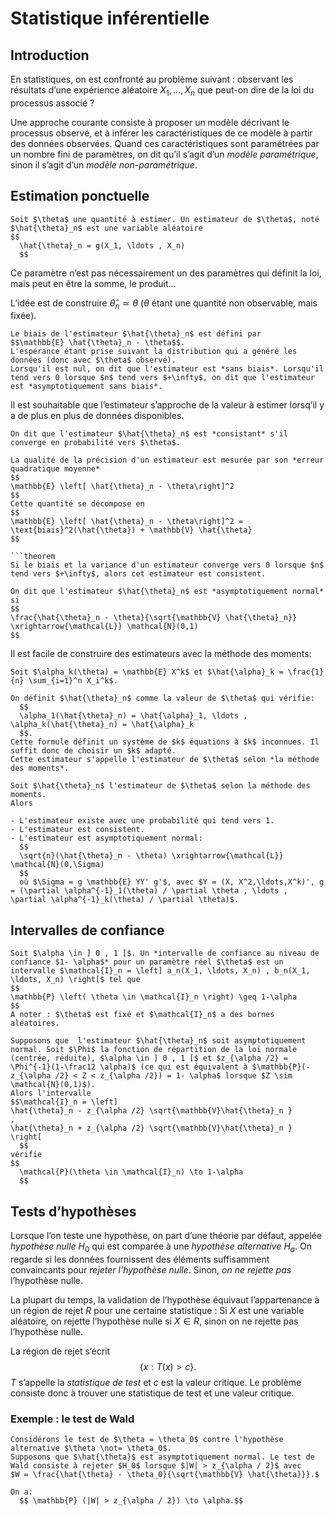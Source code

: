 # Statistique inférentielle

## Introduction

En statistiques, on est confronté au problème suivant : observant les résultats d'une expérience aléatoire $X_1, \ldots,X_n$ que peut-on dire de la loi du processus associé ?

Une approche courante consiste à proposer un modèle décrivant le processus observé, et à inférer les caractéristiques de ce modèle à partir des données observées. Quand ces caractéristiques sont paramétrées par un nombre fini de paramètres, on dit qu'il s'agit d'un *modèle paramétrique*, sinon il s'agit d'un *modèle non-paramétrique*.


## Estimation ponctuelle

```definition
Soit $\theta$ une quantité à estimer. Un estimateur de $\theta$, noté $\hat{\theta}_n$ est une variable aléatoire
$$
  \hat{\theta}_n = g(X_1, \ldots , X_n)
  $$
```
Ce paramètre n'est pas nécessairement un des paramètres qui définit la loi, mais peut en être la somme, le produit...

L'idée est de construire $\hat{\theta}_n \simeq \theta$ ($\theta$ étant une quantité non observable, mais fixée).

```definition
Le biais de l'estimateur $\hat{\theta}_n$ est défini par
$$\mathbb{E} \hat{\theta}_n - \theta$$.
L'espérance étant prise suivant la distribution qui a généré les données (donc avec $\theta$ observé).
Lorsqu'il est nul, on dit que l'estimateur est *sans biais*. Lorsqu'il tend vers 0 lorsque $n$ tend vers $+\infty$, on dit que l'estimateur est *asymptotiquement sans biais*. 
```

Il est souhaitable que l'estimateur s'approche de la valeur à estimer lorsq'il y a de plus en plus de données disponibles.

```definition
On dit que l'estimateur $\hat{\theta}_n$ est *consistant* s'il converge en probabilité vers $\theta$.
```

```theorem
La qualité de la précision d'un estimateur est mesurée par son *erreur quadratique moyenne*
$$
\mathbb{E} \left[ \hat{\theta}_n - \theta\right]^2
$$
Cette quantité se décompose en
$$
\mathbb{E} \left[ \hat{\theta}_n - \theta\right]^2 = \text{biais}^2(\hat{\theta}) + \mathbb{V} \hat{\theta}
$$

```theorem
Si le biais et la variance d'un estimateur converge vers 0 lorsque $n$ tend vers $+\infty$, alors cet estimateur est consistent.
```

```definition
On dit que l'estimateur $\hat{\theta}_n$ est *asymptotiquement normal* si
$$
\frac{\hat{\theta}_n - \theta}{\sqrt{\mathbb{V} \hat{\theta}_n}} \xrightarrow{\mathcal{L}} \mathcal{N}(0,1)
$$
```

Il est facile de construire des estimateurs avec la méthode des moments:
```definition
Soit $\alpha_k(\theta) = \mathbb{E} X^k$ et $\hat{\alpha}_k = \frac{1}{n} \sum_{i=1}^n X_i^k$.

On définit $\hat{\theta}_n$ comme la valeur de $\theta$ qui vérifie:
  $$
  \alpha_1(\hat{\theta}_n) = \hat{\alpha}_1, \ldots , \alpha_k(\hat{\theta}_n) = \hat{\alpha}_k
  $$.
Cette formule définit un système de $k$ équations à $k$ inconnues. Il suffit donc de choisir un $k$ adapté.
Cette estimateur s'appelle l'estimateur de $\theta$ selon *la méthode des moments*.
```

```theorem
Soit $\hat{\theta}_n$ l'estimateur de $\theta$ selon la méthode des moments.
Alors

- L'estimateur existe avec une probabilité qui tend vers 1.
- L'estimateur est consistent.
- L'estimateur est asymptotiquement normal:
  $$
  \sqrt{n}(\hat{\theta}_n - \theta) \xrightarrow{\mathcal{L}} \mathcal{N}(0,\Sigma)
  $$
  où $\Sigma = g \mathbb{E} YY' g'$, avec $Y = (X, X^2,\ldots,X^k)', g = (\partial \alpha^{-1}_1(\theta) / \partial \theta , \ldots , \partial \alpha^{-1}_k(\theta) / \partial \theta)$.
```



## Intervalles de confiance

```definition
Soit $\alpha \in ] 0 , 1 [$. Un *intervalle de confiance au niveau de confiance $1- \alpha$* pour un paramètre réel $\theta$ est un intervalle $\mathcal{I}_n = \left] a_n(X_1, \ldots, X_n) , b_n(X_1, \ldots, X_n) \right[$ tel que 
$$
\mathbb{P} \left( \theta \in \mathcal{I}_n \right) \geq 1-\alpha 
$$
A noter : $\theta$ est fixé et $\mathcal{I}_n$ a des bornes aléatoires.  
```

```theorem
Supposons que  l'estimateur $\hat{\theta}_n$ soit asymptotiquement normal. Soit $\Phi$ la fonction de répartition de la loi normale (centrée, réduite), $\alpha \in ] 0 , 1 [$ et $z_{\alpha /2} = \Phi^{-1}(1-\frac12 \alpha)$ (ce qui est équivalent à $\mathbb{P}(-z_{\alpha /2} < Z < z_{\alpha /2}) = 1- \alpha$ lorsque $Z \sim \mathcal{N}(0,1)$).
Alors l'intervalle
$$\mathcal{I}_n = \left]
\hat{\theta}_n - z_{\alpha /2} \sqrt{\mathbb{V}\hat{\theta}_n }
,
\hat{\theta}_n + z_{\alpha /2} \sqrt{\mathbb{V}\hat{\theta}_n }
\right[
  $$
vérifie
$$
  \mathcal{P}(\theta \in \mathcal{I}_n) \to 1-\alpha
  $$
```

## Tests d'hypothèses

Lorsque l'on teste une hypothèse, on part d'une théorie par défaut, appelée *hypothèse nulle* $H_0$ qui est comparée à une *hypothèse alternative* $H_a$. On regarde si les données fournissent des éléments suffisamment convaincants pour *rejeter l'hypothèse nulle*. Sinon, *on ne rejette pas* l'hypothèse nulle.

La plupart du temps, la validation de l'hypothèse équivaut l'appartenance à un région de rejet $R$ pour une certaine statistique : Si $X$ est une variable aléatoire, on rejette l'hypothèse nulle si $X \in R$, sinon on ne rejette pas l'hypothèse nulle.

La région de rejet s'écrit $$ \lbrace x : T(x) >c \rbrace .$$
$T$ s'appelle la *statistique de test* et $c$ est la valeur critique. Le problème consiste donc à trouver une statistique de test et une valeur critique.

### Exemple : le test de Wald

```definition
Considérons le test de $\theta = \theta_0$ contre l'hypothèse alternative $\theta \not= \theta_0$.
Supposons que $\hat{\theta}$ est asymptotiquement normal. Le test de Wald consiste à rejeter $H_0$ lorsque $|W| > z_{\alpha / 2}$ avec
$W = \frac{\hat{\theta} - \theta_0}{\sqrt{\mathbb{V} \hat{\theta}}}.$
```
```theorem
On a:
  $$ \mathbb{P} (|W| > z_{\alpha / 2}) \to \alpha.$$
```




